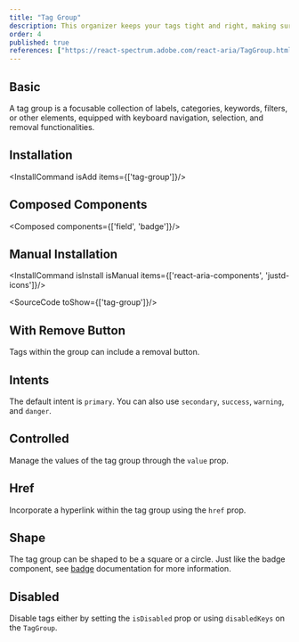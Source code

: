 ```yaml
---
title: "Tag Group"
description: This organizer keeps your tags tight and right, making sure they’re lined up and making sense, just like a librarian sorting books on a shelf.
order: 4
published: true
references: ["https://react-spectrum.adobe.com/react-aria/TagGroup.html#props"]
---
```


## Basic
A tag group is a focusable collection of labels, categories, keywords, filters, or other elements, equipped with keyboard navigation, selection, and removal functionalities.
<How toUse="collections/tag-group-demo" />

## Installation
<InstallCommand isAdd items={['tag-group']}/>

## Composed Components
<Composed components={['field', 'badge']}/>

## Manual Installation
<InstallCommand isInstall isManual items={['react-aria-components', 'justd-icons']}/>

<SourceCode toShow={['tag-group']}/>

## With Remove Button
Tags within the group can include a removal button.
<How toUse="collections/tag-group-with-remove-demo" />

## Intents
The default intent is `primary`. You can also use `secondary`, `success`, `warning`, and `danger`.
<How toUse="collections/tag-group-intent-demo" />

## Controlled
Manage the values of the tag group through the `value` prop.
<How toUse="collections/tag-group-controlled-demo" />

## Href
Incorporate a hyperlink within the tag group using the `href` prop.
<How toUse="collections/tag-group-href-demo" />



## Shape
The tag group can be shaped to be a square or a circle. Just like the badge component, see [badge](/docs/components/statuses/badge?#shape) documentation for more information.
<How toUse="collections/tag-group-shape-demo" />

## Disabled
Disable tags either by setting the `isDisabled` prop or using `disabledKeys` on the `TagGroup`.
<How toUse="collections/tag-group-disabled-demo" />
